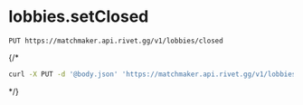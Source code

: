 # lobbies.setClosed
```
PUT https://matchmaker.api.rivet.gg/v1/lobbies/closed
```


{/*<RequestExample>
```bash curl
curl -X PUT -d '@body.json' 'https://matchmaker.api.rivet.gg/v1/lobbies/closed'
```
</RequestExample>*/}
